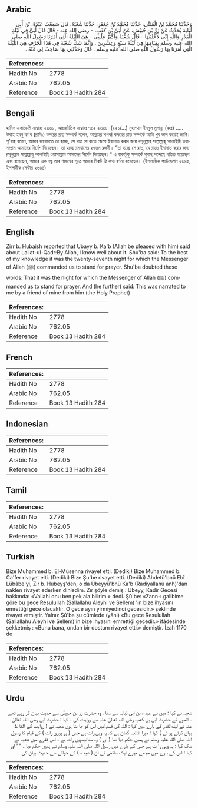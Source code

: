 ## Arabic


<div dir="rtl" lang="ar" style={{fontSize:'larger',backgroundColor:'#f8f9fa',padding:20}}>
وَحَدَّثَنَا مُحَمَّدُ بْنُ الْمُثَنَّى، حَدَّثَنَا مُحَمَّدُ بْنُ جَعْفَرٍ، حَدَّثَنَا شُعْبَةُ، قَالَ سَمِعْتُ عَبْدَةَ، بْنَ أَبِي لُبَابَةَ يُحَدِّثُ عَنْ زِرِّ بْنِ حُبَيْشٍ، عَنْ أُبَىِّ بْنِ كَعْبٍ، - رضى الله عنه - قَالَ قَالَ أُبَىٌّ فِي لَيْلَةِ الْقَدْرِ وَاللَّهِ إِنِّي لأَعْلَمُهَا - قَالَ شُعْبَةُ وَأَكْبَرُ عِلْمِي - هِيَ اللَّيْلَةُ الَّتِي أَمَرَنَا رَسُولُ اللَّهِ صلى الله عليه وسلم بِقِيَامِهَا هِيَ لَيْلَةُ سَبْعٍ وَعِشْرِينَ ‏.‏ وَإِنَّمَا شَكَّ شُعْبَةُ فِي هَذَا الْحَرْفِ هِيَ اللَّيْلَةُ الَّتِي أَمَرَنَا بِهَا رَسُولُ اللَّهِ صلى الله عليه وسلم ‏.‏ قَالَ وَحَدَّثَنِي بِهَا صَاحِبٌ لِي عَنْهُ ‏.‏
</div>
<div style={{backgroundColor:'#f8f9fa',padding:20, marginBottom: 10}}><table> <thead> <tr> <th>References:</th> <th></th> </tr> </thead> <tbody><tr><td>Hadith No</td><td>2778</td></tr><tr><td>Arabic No</td><td>762.05</td></tr><tr><td>Reference</td><td>Book 13 Hadith 284</td></tr></tbody></table></div>

## Bengali


<div dir="ltr" lang="bn" style={{fontSize:'larger',backgroundColor:'#f8f9fa',padding:20}}>
হাদিস একাডেমি নাম্বারঃ ২৬৬৮, আন্তর্জাতিক নাম্বারঃ ৭৬২ ২৬৬৮-(২২১/...) মুহাম্মাদ ইবনুল মুসান্না (রহঃ) ..... উবাই ইবনু কা'ব (রাযিঃ) কদরের রাত সম্পর্কে বলেন, আল্লাহর শপথ! কদরের রাত সম্পর্কে আমি খুব ভাল করেই জানি। শু'বাহ বলেন, আমার জানামতে তা হচ্ছে, সে রাত যে রাতে জেগে ইবাদাত করার জন্য রসূলুল্লাহ সাল্লাল্লাহু আলাইহি ওয়াসাল্লাম আমাদের নির্দেশ দিয়েছেন। তা হচ্ছে রমযানের ২৭তম রজনী। “তা হচ্ছে সে রাত, যে রাতে ইবাদাত করার জন্য রসূলুল্লাহ সাল্লাল্লাহু আলাইহি ওয়াসাল্লাম আমাদের নির্দেশ দিয়েছেন।" এ বাক্যটুকু সম্পর্কে শুবাহ সন্দেহে পতিত হয়েছেন এবং বলেছেন, আমার এক বন্ধু তার শায়খের সূত্রে আমার নিকট ঐ কথা বর্ণনা করেছেন। (ইসলামিক ফাউন্ডেশন ২৬৪৫, ইসলামীক সেন্টার ২৬৪৪)
</div>
<div style={{backgroundColor:'#f8f9fa',padding:20, marginBottom: 10}}><table> <thead> <tr> <th>References:</th> <th></th> </tr> </thead> <tbody><tr><td>Hadith No</td><td>2778</td></tr><tr><td>Arabic No</td><td>762.05</td></tr><tr><td>Reference</td><td>Book 13 Hadith 284</td></tr></tbody></table></div>

## English


<div dir="ltr" lang="en" style={{fontSize:'larger',backgroundColor:'#f8f9fa',padding:20}}>
Zirr b. Hubaish reported that Ubayy b. Ka'b (Allah be pleased with him) said about Lailat-ul-Qadr:By Allah, I know well about it. Shu'ba said: To the best of my knowledge it was the twenty-seventh night for which the Messenger of Allah (ﷺ) commanded us to stand for prayer. Shu'ba doubted these words: That it was the night for which the Messenger of Allah (ﷺ) commanded us to stand for prayer. And (he further) said: This was narrated to me by a friend of mine from him (the Holy Prophet)
</div>
<div style={{backgroundColor:'#f8f9fa',padding:20, marginBottom: 10}}><table> <thead> <tr> <th>References:</th> <th></th> </tr> </thead> <tbody><tr><td>Hadith No</td><td>2778</td></tr><tr><td>Arabic No</td><td>762.05</td></tr><tr><td>Reference</td><td>Book 13 Hadith 284</td></tr></tbody></table></div>

## French


<div dir="ltr" lang="fr" style={{fontSize:'larger',backgroundColor:'#f8f9fa',padding:20}}>

</div>
<div style={{backgroundColor:'#f8f9fa',padding:20, marginBottom: 10}}><table> <thead> <tr> <th>References:</th> <th></th> </tr> </thead> <tbody><tr><td>Hadith No</td><td>2778</td></tr><tr><td>Arabic No</td><td>762.05</td></tr><tr><td>Reference</td><td>Book 13 Hadith 284</td></tr></tbody></table></div>

## Indonesian


<div dir="ltr" lang="id" style={{fontSize:'larger',backgroundColor:'#f8f9fa',padding:20}}>

</div>
<div style={{backgroundColor:'#f8f9fa',padding:20, marginBottom: 10}}><table> <thead> <tr> <th>References:</th> <th></th> </tr> </thead> <tbody><tr><td>Hadith No</td><td>2778</td></tr><tr><td>Arabic No</td><td>762.05</td></tr><tr><td>Reference</td><td>Book 13 Hadith 284</td></tr></tbody></table></div>

## Tamil


<div dir="ltr" lang="ta" style={{fontSize:'larger',backgroundColor:'#f8f9fa',padding:20}}>

</div>
<div style={{backgroundColor:'#f8f9fa',padding:20, marginBottom: 10}}><table> <thead> <tr> <th>References:</th> <th></th> </tr> </thead> <tbody><tr><td>Hadith No</td><td>2778</td></tr><tr><td>Arabic No</td><td>762.05</td></tr><tr><td>Reference</td><td>Book 13 Hadith 284</td></tr></tbody></table></div>

## Turkish


<div dir="ltr" lang="tr" style={{fontSize:'larger',backgroundColor:'#f8f9fa',padding:20}}>
Bize Muhammed b. El-Müsenna rivayet etti. (Dediki) Bize Muhammed b. Ca'fer rivayet elti. (Dediki) Bize Şu'be rivayet etti. (Dediki) Ahdetü'bnü Ebî Lübâbe'yi, Zır b. Hubeyş'den, o da Übeyyü'bnü Ka'b (Radiyallahû anh)'dan naklen rivayet ederken dinledim. Zır şöyle demiş : Ubeyy, Kadir Gecesi hakkında: «Vallahi onu ben pek ala bilirim.» dedi. Şû'be: «Zann-ı galibime göre bu gece Resulullah (Sallallahu Aleyhi ve Sellem) 'in bize ihyasını emrettiği gece olacaktır. O gece ayın yirmiyedinci gecesidir.» şeklinde rivayet etmiştir. Yalnız Şû'be şu cümlede (yâni) «Bu gece Resulullah (Sallallahu Aleyhi ve Sellem)'in bize ihyasını emrettiği gecedir.» ifâdesinde şekketmiş : «Bunu bana, ondan bir dostum rivayet etti.» demiştir. İzah 1170 de
</div>
<div style={{backgroundColor:'#f8f9fa',padding:20, marginBottom: 10}}><table> <thead> <tr> <th>References:</th> <th></th> </tr> </thead> <tbody><tr><td>Hadith No</td><td>2778</td></tr><tr><td>Arabic No</td><td>762.05</td></tr><tr><td>Reference</td><td>Book 13 Hadith 284</td></tr></tbody></table></div>

## Urdu


<div dir="rtl" lang="ur" style={{fontSize:'larger',backgroundColor:'#f8f9fa',padding:20}}>
شعبہ نے کہا : میں نے عبد ہ بن ابی لبابہ سے سنا ، وہ حضرت زر بن حبیشؒ سے حدیث بیان کر رہے تھے ۔ انھوں نے حضرت ابی بن کعب رضی اللہ تعالیٰ عنہ سے روایت کی ۔ کہا : حضرت ابی رضی اللہ تعالیٰ عنہ نے لیلۃالقدر کے بارے میں کہا : اللہ کی قسم!میں اس کو جا نتا ہوں شعبہ نے ( روایت کے الفا ظ بیان کرتے ہو ئے ) کہا : میرا غالب گمان ہے کہ یہ وہی رات ہے جس ( پر پوری رات ) کے قیام کا رسول اللہ صلی اللہ علیہ وسلم نے ہمیں حکم دیا تھا ( اور ) وہ ستائیسویں رات ہے ۔ اس فقرے میں شعبہ نے شک کیا : یہ وہی را ت ہے جس کے بارے میں رسول اللہ صلی اللہ علیہ وسلم نے ہمیں حکم دیا ۔ "" اور کہا : اس کے بارے میں مجھے میرے ایک ساتھی نے ان ( عبد ہ ) کے حوالے سے حدیث بیان کی ۔
</div>
<div style={{backgroundColor:'#f8f9fa',padding:20, marginBottom: 10}}><table> <thead> <tr> <th>References:</th> <th></th> </tr> </thead> <tbody><tr><td>Hadith No</td><td>2778</td></tr><tr><td>Arabic No</td><td>762.05</td></tr><tr><td>Reference</td><td>Book 13 Hadith 284</td></tr></tbody></table></div>